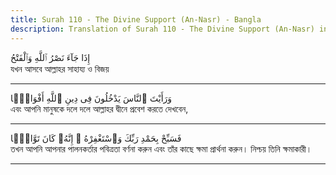 ```yaml
---
title: Surah 110 - The Divine Support (An-Nasr) - Bangla
description: Translation of Surah 110 - The Divine Support (An-Nasr) in Bangla
---
```





<Aside type="quran" title="1">
إِذَا جَآءَ نَصْرُ ٱللَّهِ وَٱلْفَتْحُ
</Aside>

<Aside type="reference" title="1">
যখন আসবে আল্লাহর সাহায্য ও বিজয়
</Aside>

---

<Aside type="quran" title="2">
وَرَأَيْتَ ٱلنَّاسَ يَدْخُلُونَ فِى دِينِ ٱللَّهِ أَفْوَاجًۭا
</Aside>

<Aside type="reference" title="2">
এবং আপনি মানুষকে দলে দলে আল্লাহর দ্বীনে প্রবেশ করতে দেখবেন,
</Aside>

---

<Aside type="quran" title="3">
فَسَبِّحْ بِحَمْدِ رَبِّكَ وَٱسْتَغْفِرْهُ ۚ إِنَّهُۥ كَانَ تَوَّابًۢا
</Aside>

<Aside type="reference" title="3">
তখন আপনি আপনার পালনকর্তার পবিত্রতা বর্ণনা করুন এবং তাঁর কাছে ক্ষমা প্রার্থনা করুন। নিশ্চয় তিনি ক্ষমাকারী।
</Aside>

---
